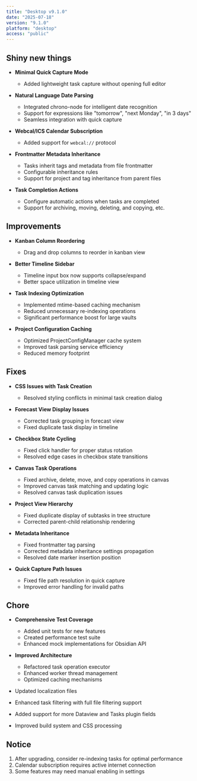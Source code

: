 ```yaml
---
title: "Desktop v9.1.0"
date: "2025-07-18"
version: "9.1.0"
platform: "desktop"
access: "public"
---
```


## Shiny new things

- **Minimal Quick Capture Mode**
  - Added lightweight task capture without opening full editor

- **Natural Language Date Parsing**
  - Integrated chrono-node for intelligent date recognition
  - Support for expressions like "tomorrow", "next Monday", "in 3 days"
  - Seamless integration with quick capture

- **Webcal/ICS Calendar Subscription**
  - Added support for `webcal://` protocol

- **Frontmatter Metadata Inheritance**
  - Tasks inherit tags and metadata from file frontmatter
  - Configurable inheritance rules
  - Support for project and tag inheritance from parent files

- **Task Completion Actions**
  - Configure automatic actions when tasks are completed
  - Support for archiving, moving, deleting, and copying, etc.


## Improvements

- **Kanban Column Reordering**
  - Drag and drop columns to reorder in kanban view

- **Better Timeline Sidebar**
  - Timeline input box now supports collapse/expand
  - Better space utilization in timeline view

- **Task Indexing Optimization**
  - Implemented mtime-based caching mechanism
  - Reduced unnecessary re-indexing operations
  - Significant performance boost for large vaults

- **Project Configuration Caching**
  - Optimized ProjectConfigManager cache system
  - Improved task parsing service efficiency
  - Reduced memory footprint

## Fixes

- **CSS Issues with Task Creation**
  - Resolved styling conflicts in minimal task creation dialog

- **Forecast View Display Issues**
  - Corrected task grouping in forecast view
  - Fixed duplicate task display in timeline

- **Checkbox State Cycling**
  - Fixed click handler for proper status rotation
  - Resolved edge cases in checkbox state transitions

- **Canvas Task Operations**
  - Fixed archive, delete, move, and copy operations in canvas
  - Improved canvas task matching and updating logic
  - Resolved canvas task duplication issues

- **Project View Hierarchy**
  - Fixed duplicate display of subtasks in tree structure
  - Corrected parent-child relationship rendering

- **Metadata Inheritance**
  - Fixed frontmatter tag parsing
  - Corrected metadata inheritance settings propagation
  - Resolved date marker insertion position

- **Quick Capture Path Issues**
  - Fixed file path resolution in quick capture
  - Improved error handling for invalid paths

## Chore

- **Comprehensive Test Coverage**
  - Added unit tests for new features
  - Created performance test suite
  - Enhanced mock implementations for Obsidian API

- **Improved Architecture**
  - Refactored task operation executor
  - Enhanced worker thread management
  - Optimized caching mechanisms

- Updated localization files
- Enhanced task filtering with full file filtering support
- Added support for more Dataview and Tasks plugin fields
- Improved build system and CSS processing

## Notice

1. After upgrading, consider re-indexing tasks for optimal performance
2. Calendar subscription requires active internet connection
3. Some features may need manual enabling in settings